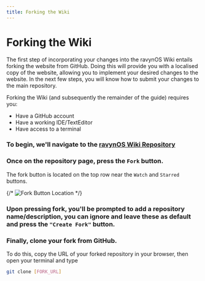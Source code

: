 ```yaml
---
title: Forking the Wiki
---
```



# Forking the Wiki

The first step of incorporating your changes into the ravynOS Wiki entails forking the website from GitHub. Doing this will provide you with a localised copy of the website, allowing you to implement your desired changes to the website. In the next few steps, you will know how to submit your changes to the main repository.

Forking the Wiki (and subsequently the remainder of the guide) requires you:

 - Have a GitHub account
 - Have a working IDE/TextEditor
 - Have access to a terminal

<Steps>

### To begin, we'll navigate to the [ravynOS Wiki Repository](https://github.com/ravynsoft/wiki)

### Once on the repository page, press the `Fork` button. 

The fork button is located on the top row near the `Watch` and `Starred` buttons.

{/* ![Fork Button Location](https://wiki.ravynos.com/images/fork-button.webp) */}

### Upon pressing fork, you'll be prompted to add a repository name/description, you can ignore and leave these as default and press the `"Create Fork"` button.

### Finally, clone your fork from GitHub. 

To do this, copy the URL of your forked repository in your browser, then open your terminal and type 

```sh
git clone [FORK_URL]
```

</Steps>